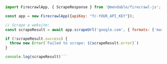 ```js Node
import FirecrawlApp, { ScrapeResponse } from '@mendable/firecrawl-js';

const app = new FirecrawlApp({apiKey: "fc-YOUR_API_KEY"});

// Scrape a website:
const scrapeResult = await app.scrapeUrl('google.com', { formats: ['markdown', 'html'], mobile: true }) as ScrapeResponse;

if (!scrapeResult.success) {
  throw new Error(`Failed to scrape: ${scrapeResult.error}`)
}

console.log(scrapeResult)```
